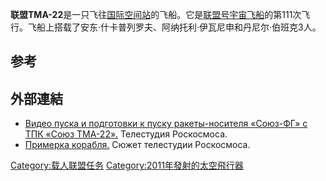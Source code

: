 {{Infobox spaceflight
| name               = 联盟TMA-22 <br> Союз ТМА-22
| operator           = [[俄罗斯航天集团|俄罗斯航天集团]]
| insignia           = Soyuz-TMA-22-Mission-Patch.png
| insignia_caption = 联盟TMA-22任务徽章
| crew_callsign      = Astraeus
| crew_size          = 3
| launch_site        = [[拜科努尔航天发射场|拜科努尔发射场]]，[[加加林启航处|1/5号发射台]]
| launch_date        = 2011年11月14日<ref name="NextLaunch">{{Cite web|url=http://www.space.com/12971-space-station-rocket-launch-soyuz-nasa-russia.html|title=Next Space Station Crew Will Launch Nov. 14, NASA Says|accessdate=2011-09-15|publisher=SPACE.com|author=Clara Moskowitz|archive-date=2013-07-24|archive-url=https://www.webcitation.org/6ILatbZ54?url=http://www.space.com/12971-space-station-rocket-launch-soyuz-nasa-russia.html|dead-url=yes}}</ref><br />04:14:03 UTC
| landing_date       = 2012年4月27日<br />11:45 UTC
| crew_photo         = Soyuz TMA-22 crew.jpg
| crew_photo_caption = 从左至右: 丹尼尔·伯班克、安东·什卡普列罗夫和阿纳托利·伊瓦尼申
| previous_mission   = [[File:Soyuz-TMA-02M-Mission-Patch.png|30px]] [[联盟TMA-02M|联盟TMA-02M]]
| next_mission       = [[File:Soyuz-TMA-03M-Mission-Patch.png|30px]] [[联盟TMA-03M|联盟TMA-03M]]
| programme          = [[联盟计划|联盟计划]]<br/><small>（载人任务）</small>
}}

'''联盟TMA-22'''是一只飞往[[国际空间站|国际空间站]]的飞船。它是[[联盟号宇宙飞船|联盟号宇宙飞船]]的第111次飞行。飞船上搭载了安东·什卡普列罗夫、阿纳托利·伊瓦尼申和丹尼尔·伯班克3人。

== 参考 ==
{{reflist}}

==外部連結==
{{refbegin}}
* [http://www.tvroscosmos.ru/frm/video/start109.php Видео пуска и подготовки к пуску ракеты-носителя «Союз-ФГ» с ТПК «Союз ТМА-22».] {{Wayback|url=http://www.tvroscosmos.ru/frm/video/start109.php |date=20111217160726 }} Телестудия Роскосмоса. {{ru icon}}
* [http://tvroscosmos.ru/frm/vestidata/2011/vesti04_11_11_1.php Примерка корабля.] Сюжет телестудии Роскосмоса. {{ru icon}}
{{refend}}
{{Space-stub}}
{{联盟计划}}
{{2011年軌道發射任務}}
{{DEFAULTSORT:Soyuz TMA-22}}
[[Category:载人联盟任务|Category:载人联盟任务]]
[[Category:2011年發射的太空飛行器|Category:2011年發射的太空飛行器]]